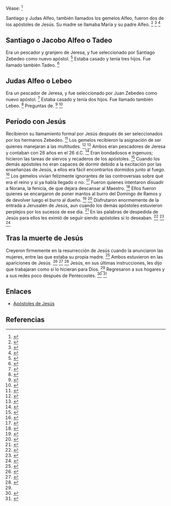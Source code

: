 Véase: <ref name="n0">{{lib|LU|143|3|5}}</ref> 

Santiago y Judas Alfeo, también llamados los gemelos Alfeo, fueron dos de los apóstoles de Jesús. Su madre se llamaba María y su padre Alfeo. <ref name="n1">{{lib|LU|138|4|1}}</ref> <ref name="n2">{{lib|LU|189|4|4}}</ref> <ref name="n3">{{lib|LU|190|3|1}}</ref> 

== {{anchor|Santiago_o_Jacobo_Alfeo_o_Tadeo}} Santiago o Jacobo Alfeo o Tadeo ==

Era un pescador y granjero de Jeresa, y fue seleccionado por Santiago Zebedeo como nuevo apóstol. <ref name="n4">{{lib|LU|138|2|6}}</ref> Estaba casado y tenía tres hijos. Fue llamado también Tadeo. <ref name="n5">{{lib|LU|139|10|1,5}}</ref> 

== {{anchor|Judas_Alfeo_o_Lebeo}} Judas Alfeo o Lebeo ==

Era un pescador de Jeresa, y fue seleccionado por Juan Zebedeo como nuevo apóstol. <ref name="n6">{{lib|LU|138|2|7}}</ref> Estaba casado y tenía dos hijos. Fue llamado también Lebeo. <ref name="n7">{{lib|LU|139|9|1,5}}</ref> Preguntas de. <ref name="n8">{{lib|LU|139|9|10}}</ref> <ref name="n9">{{lib|LU|180|4|4-6}}</ref> 

== {{anchor|Período_con_Jesús}} Período con Jesús ==

Recibieron su llamamiento formal por Jesús después de ser seleccionados por los hermanos Zebedeo. <ref name="n10">{{lib|LU|138|4}}</ref> Los gemelos recibieron la asignación de ser quienes manejaran a las multitudes. <ref name="n11">{{lib|LU|138|10|8}}</ref> <ref name="n12">{{lib|LU|141|3|2}}</ref> Ambos eran pescadores de Jeresa y contaban con 26 años en el 26 d.C. <ref name="n13">{{lib|LU|139|9|1}}</ref> Eran bondadosos e ingenuos; hicieron las tareas de siervos y recaderos de los apóstoles. <ref name="n14">{{lib|LU|139|9|3-8}}</ref> Cuando los demás apóstoles no eran capaces de dormir debido a la excitación por las enseñanzas de Jesús, a ellos era fácil encontrarlos dormidos junto al fuego. <ref name="n15">{{lib|LU|140|6|14}}</ref> Los gemelos vivían felizmente ignorantes de las controversias sobre qué era el reino y si ya había llegado o no. <ref name="n16">{{lib|LU|144|1|7}}</ref> Fueron quienes intentaron disuadir a Norana, la fenicia, de que dejara descansar al Maestro. <ref name="n17">{{lib|LU|156|1|3}}</ref> Ellos fueron quienes se encargaron de poner mantos al burro del Domingo de Ramos y de devolver luego el burro al dueño. <ref name="n18">{{lib|LU|172|3|9}}</ref> <ref name="n19">{{lib|LU|172|4|1}}</ref> Disfrutaron enormemente de la entrada a Jerusalén de Jesús, aun cuando los demás apóstoles estuvieron perplejos por los sucesos de ese día. <ref name="n20">{{lib|LU|172|5|11}}</ref> En las palabras de despedida de Jesús para ellos les eximió de seguir siendo apóstoles si lo deseaban. <ref name="n21">{{lib|LU|174|0|2}}</ref> <ref name="n22">{{lib|LU|181|2|19}}</ref> <ref name="n23">{{lib|LU|192|2|13}}</ref> 

== {{anchor|Tras_la_muerte_de_Jesús}} Tras la muerte de Jesús ==

Creyeron firmemente en la resurrección de Jesús cuando la anunciaron las mujeres, entre las que estaba su propia madre. <ref name="n24">{{lib|LU|191|0|11}}</ref> Ambos estuvieron en las apariciones de Jesús. <ref name="n25">{{lib|LU|191|2|5}}</ref> <ref name="n26">{{lib|LU|192|1-4}}</ref> <ref name="n27">{{lib|LU|193|0|3,5}}</ref> Jesús, en sus últimas instrucciones, les dijo que trabajaran como si lo hicieran para Dios. <ref name="n23"/> Regresaron a sus hogares y a sus redes poco después de Pentecostés. <ref name="n28">{{lib|LU|192|4|7}}</ref> <ref name="n29">{{lib|LU|193|6|4}}</ref> 

== Enlaces ==

* [[apóstoles_de_Jesús|Apóstoles de Jesús]]


== Referencias ==

<references/>
